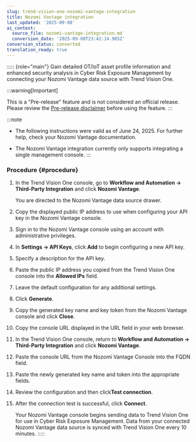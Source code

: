 ```yaml
---
slug: trend-vision-one-nozomi-vantage-integration
title: Nozomi Vantage integration
last_updated: '2025-09-08'
ai_context:
  source_file: nozomi-vantage-integration.md
  conversion_date: '2025-09-08T23:42:14.985Z'
conversion_status: converted
translation_ready: true
---
```


::::: {role="main"}
Gain detailed OT/IoT asset profile information and enhanced security analysis in Cyber Risk Exposure Management by connecting your Nozomi Vantage data source with Trend Vision One.

:::warning[Important]

This is a "Pre-release" feature and is not considered an official release. Please review the [Pre-release disclaimer](pre-release-disclaimer.mdx) before using the feature.
:::

:::note

- The following instructions were valid as of June 24, 2025. For further help, check your Nozomi Vantage documentation.

- The Nozomi Vantage integration currently only supports integrating a single management console.
:::

### Procedure {#procedure}

1.  In the Trend Vision One console, go to **Workflow and Automation → Third-Party Integration** and click **Nozomi Vantage**.

    You are directed to the Nozomi Vantage data source drawer.

2.  Copy the displayed public IP address to use when configuring your API key in the Nozomi Vantage console.

3.  Sign in to the Nozomi Vantage console using an account with administrative privileges.

4.  In **Settings → API Keys**, click **Add** to begin configuring a new API key.

5.  Specify a description for the API key.

6.  Paste the public IP address you copied from the Trend Vision One console into the **Allowed IPs** field.

7.  Leave the default configuration for any additional settings.

8.  Click **Generate**.

9.  Copy the generated key name and key token from the Nozomi Vantage console and click **Close**.

10. Copy the console URL displayed in the URL field in your web browser.

11. In the Trend Vision One console, return to **Workflow and Automation → Third-Party Integration** and click **Nozomi Vantage**.

12. Paste the console URL from the Nozomi Vantage Console into the FQDN field.

13. Paste the newly generated key name and token into the appropriate fields.

14. Review the configuration and then click**Test connection**.

15. After the connection test is successful, click **Connect**.

    Your Nozomi Vantage console begins sending data to Trend Vision One for use in Cyber Risk Exposure Management. Data from your connected Nozomi Vantage data source is synced with Trend Vision One every 10 minutes.
:::::
